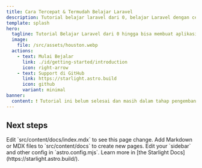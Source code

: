 ```yaml
---
title: Cara Tercepat & Termudah Belajar Laravel
description: Tutorial belajar laravel dari 0, belajar Laravel dengan cepat dan mudah 
template: splash
hero:
  tagline: Tutorial Belajar Laravel dari 0 hingga bisa membuat aplikasi web sendiri
  image:
    file: /src/assets/houston.webp
  actions:
    - text: Mulai Bejalar
      link: ./id/getting-started/introduction
      icon: right-arrow
    - text: Support di GitHub
      link: https://starlight.astro.build
      icon: github
      variant: minimal
banner:
  content: ❗ Tutorial ini belum selesai dan masih dalam tahap pengembangan. Stay tuned for updates! ❗
---
```



## Next steps

<CardGrid stagger>
	<Card title="Update content" icon="pencil">
		Edit `src/content/docs/index.mdx` to see this page change.
	</Card>
	<Card title="Add new content" icon="add-document">
		Add Markdown or MDX files to `src/content/docs` to create new pages.
	</Card>
	<Card title="Configure your site" icon="setting">
		Edit your `sidebar` and other config in `astro.config.mjs`.
	</Card>
	<Card title="Read the docs" icon="open-book">
		Learn more in [the Starlight Docs](https://starlight.astro.build/).
	</Card>
</CardGrid>
